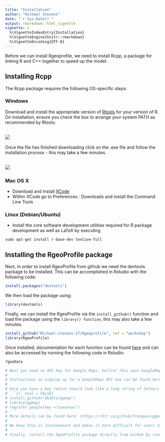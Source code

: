 ```yaml
---
title: "Installation"
author: "Michael Stevens"
date: "`r Sys.Date()`"
output: rmarkdown::html_vignette
vignette: >
  %\VignetteIndexEntry{Installation}
  %\VignetteEngine{knitr::rmarkdown}
  %\VignetteEncoding{UTF-8}
---
```


Before we can install Rgeoprofile, we need to install Rcpp, a package for linking R and C++ together to speed up the model. 

## Installing Rcpp

The Rcpp package requires the following OS-specific steps:

### Windows
    
Download and install the appropriate version of [Rtools](https://cran.rstudio.com/bin/windows/Rtools/) for your version of R. On installation, ensure you check the box to arrange your system PATH as recommended by Rtools:

\      
![](https://github.com/Michael-Stevens-27/Rgeoprofile/raw/workshop/docs/articles/images/rtools.png)
\  

Once the file has finished downloading click on the .exe file and follow the installation process - this may take a few minutes.    

\      
![](https://github.com/Michael-Stevens-27/Rgeoprofile/raw/workshop/docs/articles/images/Rtools_install.png)
\  

### Mac OS X

  * Download and install [XCode](http://itunes.apple.com/us/app/xcode/id497799835?mt=12)
  * Within XCode go to Preferences : Downloads and install the Command Line Tools

### Linux (Debian/Ubuntu)
  
  * Install the core software development utilities required for R package development as well as LaTeX by executing

```
sudo apt-get install r-base-dev texlive-full
```

## Installing the RgeoProfile package

Next, in order to install RgeoProfile from github we need the devtools package to be installed. This can be accomplished in Rstudio with the following code:

```r
install.packages("devtools")
```

We then load the package using:

```r
library(devtools)
```

Finally, we can install the RgeoProfile via the `install_github()` function and load the package using the `library() function`, this may also take a few minutes. 

```r
install_github("Michael-stevens-27/Rgeoprofile", ref = "workshop")
library(RgeoProfile)
```

Once installed, documentation for each function can be found [here](https://michael-stevens-27.github.io/Rgeoprofile/reference/index.html) and can also be accessed by running the following code in Rstudio: 

```r
?geoData 
```


```r
# Next you need an API key for Google Maps. Earlier this year GoogleMaps changed the way they price API calls – see here (https://cloud.google.com/maps-platform/pricing/#details). Under the new system there is a lower limit on API calls below which you won’t be charged, but annoyingly you still need to sign up for an API key otherwise it produces a 403 error.
# 
# Instructions on signing up for a GoogleMaps API key can be found here (https://developers.google.com/maps/documentation/javascript/get-api-key). Then – just to be extra sure that you will never be charged - you can limit your budget to something very low (like £1) by following these instructions (https://cloud.google.com/billing/docs/how-to/budgets?hl=en). This way you can be sure you will only use the free API calls, and your account will cap before you start being charged any significant amount of money.
# 
# Once you have a key (which should look like a long string of letters and numbers) you need to register it in R as below, replacing 'xxxxxxx' with your key. Start by installing and loading the “ggmap” package. Note that this should be installed from GitHub since the CRAN version doesn’t currently include the function register_google(). After loading the ggmap library, load RgeoProfile as normal. Once your key is registered mapping functions in RgeoProfile should work normally.
# ```{r, eval = FALSE}
# install_github("dkahle/ggmap")
# library(ggmap)
# register_google(key ="xxxxxxxx")
# ```
# More details can be found here: (https://rdrr.io/github/fresques/ggmap/man/register_google.html
# 
# We know this is inconvenient and makes it more difficult for users to work with our package. For this reason the next version of RgeoProfile is likely to switch to open source alternatives.
# 
# Finally, install the RgeoProfile package directly from GitHub by running
```
